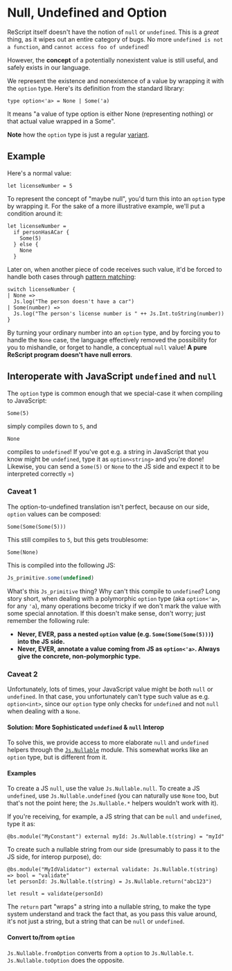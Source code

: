 # Null, Undefined and Option

ReScript itself doesn't have the notion of `null` or `undefined`. This is a _great_ thing, as it wipes out an entire category of bugs. No more `undefined is not a function`, and `cannot access foo of undefined`!

However, the **concept** of a potentially nonexistent value is still useful, and safely exists in our language.

We represent the existence and nonexistence of a value by wrapping it with the `option` type. Here's its definition from the standard library:

```res
type option<'a> = None | Some('a)
```

It means "a value of type option is either None (representing nothing) or that actual value wrapped in a Some".

**Note** how the `option` type is just a regular [variant](variant.md).

## Example

Here's a normal value:

```res
let licenseNumber = 5
```

To represent the concept of "maybe null", you'd turn this into an `option` type by wrapping it. For the sake of a more illustrative example, we'll put a condition around it:

```res
let licenseNumber =
  if personHasACar {
    Some(5)
  } else {
    None
  }
```

Later on, when another piece of code receives such value, it'd be forced to handle both cases through [pattern matching](pattern-matching-destructuring.md):

```res
switch licenseNumber {
| None =>
  Js.log("The person doesn't have a car")
| Some(number) =>
  Js.log("The person's license number is " ++ Js.Int.toString(number))
}
```

By turning your ordinary number into an `option` type, and by forcing you to handle the `None` case, the language effectively removed the possibility for you to mishandle, or forget to handle, a conceptual `null` value! **A pure ReScript program doesn't have null errors**.

## Interoperate with JavaScript `undefined` and `null`

The `option` type is common enough that we special-case it when compiling to JavaScript:

```res
Some(5)
```

simply compiles down to `5`, and

```res
None
```

compiles to `undefined`! If you've got e.g. a string in JavaScript that you know might be `undefined`, type it as `option<string>` and you're done! Likewise, you can send a `Some(5)` or `None` to the JS side and expect it to be interpreted correctly =)

### Caveat 1

The option-to-undefined translation isn't perfect, because on our side, `option` values can be composed:

```res
Some(Some(Some(5)))
```

This still compiles to `5`, but this gets troublesome:

```res
Some(None)
```

This is compiled into the following JS:

```js
Js_primitive.some(undefined)
```

What's this `Js_primitive` thing? Why can't this compile to `undefined`? Long story short, when dealing with a polymorphic `option` type (aka `option<'a>`, for any `'a`), many operations become tricky if we don't mark the value with some special annotation. If this doesn't make sense, don't worry; just remember the following rule:

- **Never, EVER, pass a nested `option` value (e.g. `Some(Some(Some(5)))`) into the JS side.**
- **Never, EVER, annotate a value coming from JS as `option<'a>`. Always give the concrete, non-polymorphic type.**

### Caveat 2

Unfortunately, lots of times, your JavaScript value might be _both_ `null` or `undefined`. In that case, you unfortunately can't type such value as e.g. `option<int>`, since our `option` type only checks for `undefined` and not `null` when dealing with a `None`.

#### Solution: More Sophisticated `undefined` & `null` Interop

To solve this, we provide access to more elaborate `null` and `undefined` helpers through the [`Js.Nullable`](/apis/latest/js/nullable) module. This somewhat works like an `option` type, but is different from it.

#### Examples

To create a JS `null`, use the value `Js.Nullable.null`. To create a JS `undefined`, use `Js.Nullable.undefined` (you can naturally use `None` too, but that's not the point here; the `Js.Nullable.*` helpers wouldn't work with it).

If you're receiving, for example, a JS string that can be `null` and `undefined`, type it as:

```res
@bs.module("MyConstant") external myId: Js.Nullable.t(string) = "myId"
```

To create such a nullable string from our side (presumably to pass it to the JS side, for interop purpose), do:

```res
@bs.module("MyIdValidator") external validate: Js.Nullable.t(string) => bool = "validate"
let personId: Js.Nullable.t(string) = Js.Nullable.return("abc123")

let result = validate(personId)
```

The `return` part "wraps" a string into a nullable string, to make the type system understand and track the fact that, as you pass this value around, it's not just a string, but a string that can be `null` or `undefined`.

#### Convert to/from `option`

`Js.Nullable.fromOption` converts from a `option` to `Js.Nullable.t`. `Js.Nullable.toOption` does the opposite.
